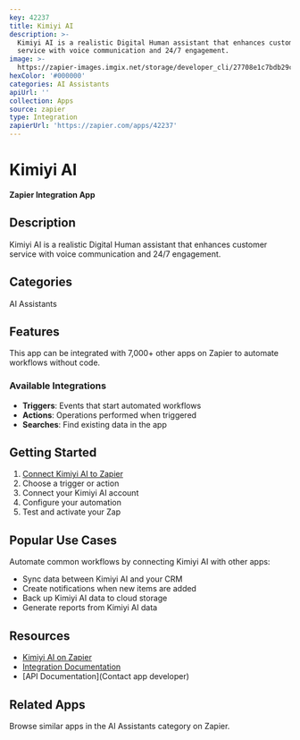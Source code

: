 ```yaml
---
key: 42237
title: Kimiyi AI
description: >-
  Kimiyi AI is a realistic Digital Human assistant that enhances customer
  service with voice communication and 24/7 engagement.
image: >-
  https://zapier-images.imgix.net/storage/developer_cli/27708e1c7bdb29cc34f958cab222d3cc.png?auto=format%2Ccompress&ixlib=python-3.0.0&q=50
hexColor: '#000000'
categories: AI Assistants
apiUrl: ''
collection: Apps
source: zapier
type: Integration
zapierUrl: 'https://zapier.com/apps/42237'
---
```

# Kimiyi AI

**Zapier Integration App**

## Description

Kimiyi AI is a realistic Digital Human assistant that enhances customer service with voice communication and 24/7 engagement.

## Categories

AI Assistants

## Features

This app can be integrated with 7,000+ other apps on Zapier to automate workflows without code.

### Available Integrations

- **Triggers**: Events that start automated workflows
- **Actions**: Operations performed when triggered
- **Searches**: Find existing data in the app

## Getting Started

1. [Connect Kimiyi AI to Zapier](https://zapier.com/apps/42237)
2. Choose a trigger or action
3. Connect your Kimiyi AI account
4. Configure your automation
5. Test and activate your Zap

## Popular Use Cases

Automate common workflows by connecting Kimiyi AI with other apps:

- Sync data between Kimiyi AI and your CRM
- Create notifications when new items are added
- Back up Kimiyi AI data to cloud storage
- Generate reports from Kimiyi AI data

## Resources

- [Kimiyi AI on Zapier](https://zapier.com/apps/42237)
- [Integration Documentation](https://zapier.com/apps/42237/integrations)
- [API Documentation](Contact app developer)

## Related Apps

Browse similar apps in the AI Assistants category on Zapier.
